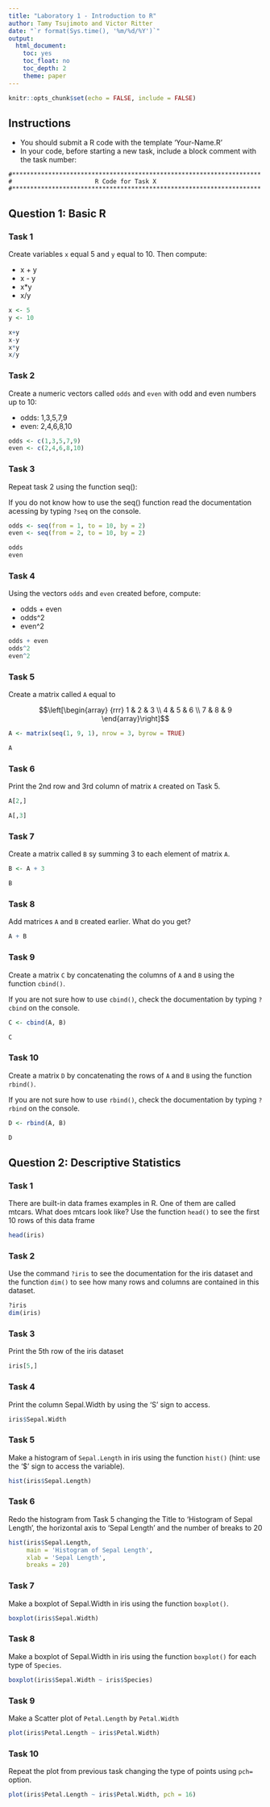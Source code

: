 ```yaml
---
title: "Laboratory 1 - Introduction to R"
author: Tamy Tsujimoto and Victor Ritter
date: "`r format(Sys.time(), '%m/%d/%Y')`"
output: 
  html_document:
    toc: yes
    toc_float: no
    toc_depth: 2
    theme: paper 
---
```


```r
knitr::opts_chunk$set(echo = FALSE, include = FALSE)
```

## Instructions

- You should submit a R code with the template 'Your-Name.R'
- In your code, before starting a new task, include a block comment with the task number:

```
#*********************************************************************
#                       R Code for Task X
#*********************************************************************
```

## Question 1: Basic R

### Task 1

Create variables `x` equal 5 and `y` equal to 10. Then compute:

- x + y
- x - y
- x*y
- x/y

```r

x <- 5
y <- 10

x+y
x-y
x*y
x/y

```

### Task 2

Create a numeric vectors called ```odds``` and ```even``` with odd and even numbers up to 10:

- odds: 1,3,5,7,9
- even: 2,4,6,8,10

```r

odds <- c(1,3,5,7,9)
even <- c(2,4,6,8,10)

```

### Task 3

Repeat task 2 using the function seq():

If you do not know how to use the seq() function read the documentation acessing by typing ```?seq``` on the console.

```r

odds <- seq(from = 1, to = 10, by = 2)
even <- seq(from = 2, to = 10, by = 2)

odds
even

```

### Task 4

Using the vectors `odds` and `even` created before, compute:

- odds + even
- odds^2
- even^2

```r

odds + even
odds^2
even^2

```


### Task 5

Create a matrix called `A` equal to

$$\left[\begin{array}
{rrr}
1 & 2 & 3 \\
4 & 5 & 6 \\
7 & 8 & 9
\end{array}\right]$$


```r

A <- matrix(seq(1, 9, 1), nrow = 3, byrow = TRUE)

A
```

### Task 6

Print the 2nd row and 3rd column of matrix `A` created on Task 5.

```r

A[2,]

A[,3]
```

### Task 7

Create a matrix called `B` sy summing 3 to each element of matrix `A`.

```r

B <- A + 3

B

```

### Task 8

Add matrices `A` and `B` created earlier. What do you get?

```r

A + B

```

### Task 9

Create a matrix `C` by concatenating the columns of `A` and `B` using the function `cbind()`.

If you are not sure how to use `cbind()`, check the documentation by typing `?cbind` on the console.

```r

C <- cbind(A, B)

C

```

### Task 10

Create a matrix `D` by concatenating the rows of `A` and `B` using the function `rbind()`.

If you are not sure how to use `rbind()`, check the documentation by typing `?rbind` on the console.

```r

D <- rbind(A, B)

D

```


## Question 2: Descriptive Statistics

### Task 1

There are built-in data frames examples in R. One of them are called mtcars. What does mtcars look like? Use the function `head()` to see the first 10 rows of this data frame

```r

head(iris)

```

### Task 2

Use the command `?iris` to see the documentation for the iris dataset and the function `dim()` to see how many rows and columns are contained in this dataset.

```r

?iris
dim(iris)

```

### Task 3

Print the 5th row of the iris dataset

```r

iris[5,]

```

### Task 4

Print the column Sepal.Width by using the 'S' sign to access.

```r

iris$Sepal.Width

```

### Task 5

Make a histogram of `Sepal.Length` in iris using the function `hist()` (hint: use the ‘$’ sign to access the variable).

```r

hist(iris$Sepal.Length)

```

### Task 6

Redo the histogram from Task 5 changing the Title to 'Histogram of Sepal Length', the horizontal axis to 'Sepal Length' and the number of breaks to 20

```r

hist(iris$Sepal.Length,
     main = 'Histogram of Sepal Length',
     xlab = 'Sepal Length',
     breaks = 20)

```

### Task 7

Make a boxplot of Sepal.Width in iris using the function `boxplot()`.

```r

boxplot(iris$Sepal.Width)

```

### Task 8

Make a boxplot of Sepal.Width in iris using the function `boxplot()` for each type of `Species`. 

```r

boxplot(iris$Sepal.Width ~ iris$Species)

```

### Task 9

Make a Scatter plot of `Petal.Length` by `Petal.Width`

```r

plot(iris$Petal.Length ~ iris$Petal.Width)

```

### Task 10

Repeat the plot from previous task changing the type of points using `pch=` option.

```r

plot(iris$Petal.Length ~ iris$Petal.Width, pch = 16)

```
